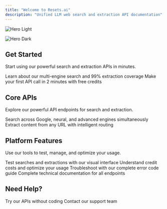 ```yaml
---
title: "Welcome to Resets.ai"
description: "Unified LLM web search and extraction API documentation"
---
```


<img
  className="block dark:hidden"
  src="/images/hero-light.png"
  alt="Hero Light"
/>

<img
  className="hidden dark:block"
  src="/images/hero-dark.png"
  alt="Hero Dark"
/>

## Get Started

Start using our powerful search and extraction APIs in minutes.

<CardGroup cols={2}>
  <Card title="Introduction" icon="rocket" href="/introduction">
    Learn about our multi-engine search and 99% extraction coverage
  </Card>
  <Card title="Quick Start" icon="bolt" href="/quickstart">
    Make your first API call in 2 minutes with free credits
  </Card>
</CardGroup>

## Core APIs

Explore our powerful API endpoints for search and extraction.

<CardGroup cols={2}>
  <Card title="Search API" icon="magnifying-glass" href="/search">
    Search across Google, neural, and advanced engines simultaneously
  </Card>
  <Card title="Extract API" icon="globe" href="/extract">
    Extract content from any URL with intelligent routing
  </Card>
</CardGroup>

## Platform Features

Use our tools to test, manage, and optimize your usage.

<CardGroup cols={2}>
  <Card title="Playground" icon="play" href="/playground">
    Test searches and extractions with our visual interface
  </Card>
  <Card title="Credits & Pricing" icon="coins" href="/credits">
    Understand credit costs and optimize your usage
  </Card>
  <Card title="Error Reference" icon="triangle-exclamation" href="/errors">
    Troubleshoot with our complete error code guide
  </Card>
  <Card title="API Reference" icon="code" href="/api-reference">
    Complete technical documentation for all endpoints
  </Card>
</CardGroup>

## Need Help?

<CardGroup cols={3}>
  <Card title="API Playground" icon="terminal" href="https://resets.ai">
    Try our APIs without coding
  </Card>
  <Card title="Support" icon="envelope" href="mailto:hello@resets.ai">
    Contact our support team
  </Card>
</CardGroup>